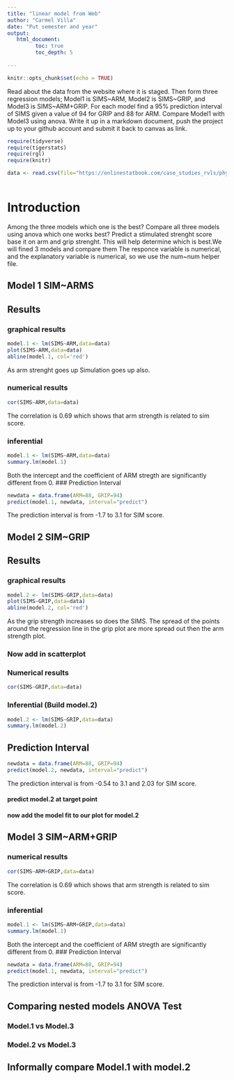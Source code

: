 ```yaml
---
title: "linear model from Web"
author: "Carmel Villa"
date: "Put semester and year"
output:
   html_document:
         toc: true
         toc_depth: 5
        
---
```


```r
knitr::opts_chunk$set(echo = TRUE)
```

Read about the data from the website where it is staged.  Then form three regression models; Model1 is SIMS~ARM, Model2 is SIMS~GRIP, and Model3 is SIMS~ARM+GRIP. For each model find a 95% prediction interval of SIMS given a value of 94  for GRIP and 88 for ARM. Compare Model1 with Model3 using anova. Write it up in a markdown document, push the project up to your github account and submit it back to canvas as link. 

 


```r
require(tidyverse)
require(tigerstats)
require(rgl)
require(knitr)

```

```r
data <- read.csv(file="https://onlinestatbook.com/case_studies_rvls/physical_strength/data.txt",sep="",header=TRUE)  
 
```
# Introduction
Among the three models which one is the best? Compare all three models using anova which one works best? Predict a stimulated strenght score base it on arm and grip strenght. This will help determine which is best.We will fined 3 models and compare them The responce variable is numerical, and the explanatory variable is numerical, so we use the num~num helper file.

## Model 1 SIM~ARMS

## Results
### graphical results

```r
model.1 <- lm(SIMS~ARM,data=data)
plot(SIMS~ARM,data=data)
abline(model.1, col='red')
```

As arm strenght goes up Simulation goes up also.

### numerical results

```r
cor(SIMS~ARM,data=data)
```
The correlation is 0.69 which shows that arm strength is related to sim score.

### inferential
```r
model.1 <- lm(SIMS~ARM,data=data)
summary.lm(model.1)
```

Both the intercept and the coefficient of ARM stregth are significantly different from 0.
### Prediction Interval

```r
newdata = data.frame(ARM=88, GRIP=94)
predict(model.1, newdata, interval="predict")
```
The prediction interval is from -1.7 to 3.1 for SIM score.

## Model 2 SIM~GRIP
## Results
### graphical results

```r
model.2 <- lm(SIMS~GRIP,data=data)
plot(SIMS~GRIP,data=data)
abline(model.2, col='red')
```
As the grip strength increases so does the SIMS. The spread of the points around the regression line in the grip plot are more spread out then the arm strength plot.


### Now add in scatterplot


### Numerical results 
```r
cor(SIMS~GRIP,data=data)
```


### Inferential  (Build model.2)
```r
model.2 <- lm(SIMS~GRIP,data=data)
summary.lm(model.2)
```
## Prediction Interval  
```r
newdata = data.frame(ARM=88, GRIP=94)
predict(model.2, newdata, interval="predict")
```
The prediction interval is from -0.54 to 3.1 and 2.03 for SIM score.

#### predict model.2 at target point

#### now add the model fit to our plot for model.2
  


## Model 3 SIM~ARM+GRIP


### numerical results

```r
cor(SIMS~ARM+GRIP,data=data)
```
The correlation is 0.69 which shows that arm strength is related to sim score.

### inferential
```r
model.1 <- lm(SIMS~ARM+GRIP,data=data)
summary.lm(model.1)
```

Both the intercept and the coefficient of ARM stregth are significantly different from 0.
### Prediction Interval

```r
newdata = data.frame(ARM=88, GRIP=94)
predict(model.1, newdata, interval="predict")
```
The prediction interval is from -1.7 to 3.1 for SIM score.





  

  

## Comparing nested models ANOVA Test

### Model.1 vs Model.3
### Model.2 vs Model.3

## Informally compare Model.1 with model.2

